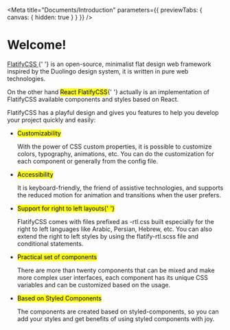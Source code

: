 
<Meta
  title="Documents/Introduction"
  parameters={{ previewTabs: { canvas: { hidden: true } } }}
/>

# Welcome!

<p class="component-doc-intro">
  <a href="https://flatifycss.com/" target="_blank">
    FlatifyCSS
  </a>{' '}
  is an open-source, minimalist flat design web framework inspired by the
  Duolingo design system, it is written in pure web technologies.
</p>
<p class="component-doc-intro">
  On the other hand <mark class="inline style-blue">React FlatifyCSS</mark>{' '}
  actually is an implementation of FlatifyCSS available components and styles
  based on React.
</p>
<div class="funky-spacer" />

FlatifyCSS has a playful design and gives you features to help you develop your project quickly and easily:

- <mark class="inline style-blue-light">Customizability</mark>

  With the power of CSS custom properties, it is possible to customize colors, typography, animations, etc. You can do the customization for each component or generally from the config file.

  <div class="funky-spacer-sm" />

- <mark class="inline style-green-light">Accessibility</mark>

  It is keyboard-friendly, the friend of assistive technologies, and supports the reduced motion for animation and transitions when the user prefers.

  <div class="funky-spacer-sm" />

- <mark class="inline style-orange-light">
    Support for right to left layouts{' '}
  </mark>

  FlatifyCSS comes with files prefixed as -rtl.css built especially for the right to left languages like Arabic, Persian, Hebrew, etc. You can also extend the right to left styles by using the flatify-rtl.scss file and conditional statements.

  <div class="funky-spacer-sm" />

- <mark class="inline style-purple-light">Practical set of components</mark>

  There are more than twenty components that can be mixed and make more complex user interfaces, each component has its unique CSS variables and can be customized based on the usage.

  <div class="funky-spacer-sm" />

- <mark class="inline style-pink-light">Based on Styled Components</mark>

  The components are created based on styled-components, so you can add your styles and get benefits of using styled components with joy.
